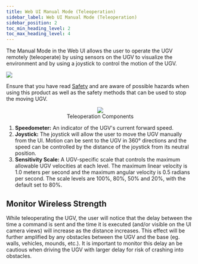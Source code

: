 ---
title: Web UI Manual Mode (Teleoperation)
sidebar_label: Web UI Manual Mode (Teleoperation)
sidebar_position: 2
toc_min_heading_level: 2
toc_max_heading_level: 4
---

The Manual Mode in the Web UI allows the user to operate the UGV
remotely (teleoperate) by using sensors on the UGV to visualize the
environment and by using a joystick to control the motion of the UGV.

![](/img/outdoornav_images/teleop_danger.png)

Ensure that you have read [Safety](/docs_outdoornav_user_manual/safety) and are
aware of possible hazards when using this product as well as the safety
methods that can be used to stop the moving UGV.

<center>
  <figure>
    <img src="/img/outdoornav_images/ui_teleop_components.png" />
    <figcaption>Teleoperation Components</figcaption>
  </figure>
</center>

1.  **Speedometer:** An indicator of the UGV\'s current forward speed.
2.  **Joystick:** The joystick will allow the user to move the UGV
    manually from the UI. Motion can be sent to the UGV in 360°
    directions and the speed can be controlled by the distance of the
    joystick from its neutral position.
3.  **Sensitivity Scale:** A UGV-specific scale that controls the
    maximum allowable UGV velocities at each level. The maximum linear
    velocity is 1.0 meters per second and the maximum angular velocity
    is 0.5 radians per second. The scale levels are 100%, 80%, 50% and
    20%, with the default set to 80%.

## Monitor Wireless Strength

While teleoperating the UGV, the user will notice that the delay between
the time a command is sent and the time it is executed (and/or visible
on the UI camera views) will increase as the distance increases. This
effect will be further amplified by any obstacles between the UGV and
the base (eg. walls, vehicles, mounds, etc.). It is important to monitor
this delay an be cautious when driving the UGV with larger delay for
risk of crashing into obstacles.